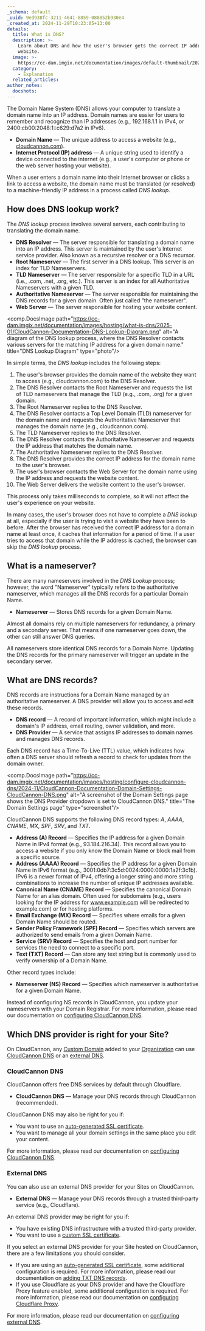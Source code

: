 ```yaml
---
_schema: default
_uuid: 9ed938fc-3211-4641-8859-088852b930e4
_created_at: 2024-11-29T10:23:05+13:00
details:
  title: What is DNS?
  description: >-
    Learn about DNS and how the user's browser gets the correct IP address for a
    website.
  image: >-
    https://cc-dam.imgix.net/documentation/images/default-thumbnail/2023-Q4/CloudCannon-Documentation-Thumbnail.png
  category:
    - Explanation
  related_articles:
author_notes:
  docshots:
---
```

The Domain Name System (DNS) allows your computer to translate a domain name into an IP address. Domain names are easier for users to remember and recognize than IP addresses (e.g., 192.168.1.1 in IPv4, or 2400:cb00:2048:1::c629:d7a2 in IPv6).

* **Domain Name** — The unique address to access a website (e.g., [cloudcannon.com](https://cloudcannon.com/)).
* **Internet Protocol (IP) address** — A unique string used to identify a device connected to the internet (e.g., a user's computer or phone or the web server hosting your website).

When a user enters a domain name into their Internet browser or clicks a link to access a website, the domain name must be translated (or resolved) to a machine-friendly IP address in a process called *DNS lookup*.

## How does DNS lookup work?

The *DNS lookup* process involves several servers, each contributing to translating the domain name.

* **DNS Resolver** — The server responsible for translating a domain name into an IP address. This server is maintained by the user's Internet service provider. Also known as a recursive resolver or a DNS recursor.
* **Root Nameserver** — The first server in a DNS lookup. This server is an index for TLD Nameservers.
* **TLD Nameserver** — The server responsible for a specific TLD in a URL (i.e., .com, .net, .org, etc.). This server is an index for all Authoritative Nameservers with a given TLD.
* **Authoritative Nameserver** — The server responsible for maintaining the DNS records for a given domain. Often just called "the nameserver".
* **Web Server** — The server responsible for hosting your website content.

<comp.DocsImage path="https://cc-dam.imgix.net/documentation/images/hosting/what-is-dns/2025-01/CloudCannon-Documentation-DNS-Lookup-Diagram.png" alt="A diagram of the DNS lookup process, where the DNS Resolver contacts various servers for the matching IP address for a given domain name." title="DNS Lookup Diagram" type="photo"/>

In simple terms, the *DNS lookup* includes the following steps:

1. The user's browser provides the domain name of the website they want to access (e.g., cloudcannon.com) to the DNS Resolver.
2. The DNS Resolver contacts the Root Nameserver and requests the list of TLD nameservers that manage the TLD (e.g., .com, .org) for a given domain.
3. The Root Nameserver replies to the DNS Resolver.
4. The DNS Resolver contacts a Top Level Domain (TLD) nameserver for the domain name and requests the Authoritative Nameserver that manages the domain name (e.g., cloudcannon.com).
5. The TLD Nameserver replies to the DNS Resolver.
6. The DNS Resolver contacts the Authoritative Nameserver and requests the IP address that matches the domain name.
7. The Authoritative Nameserver replies to the DNS Resolver.
8. The DNS Resolver provides the correct IP address for the domain name to the user's browser.
9. The user's browser contacts the Web Server for the domain name using the IP address and requests the website content.
10. The Web Server delivers the website content to the user's browser.

This process only takes milliseconds to complete, so it will not affect the user's experience on your website.

In many cases, the user's browser does not have to complete a *DNS lookup* at all, especially if the user is trying to visit a website they have been to before. After the browser has received the correct IP address for a domain name at least once, it caches that information for a period of time. If a user tries to access that domain while the IP address is cached, the browser can skip the *DNS lookup* process.

## What is a nameserver?

There are many nameservers involved in the *DNS Lookup* process; however, the word "Nameserver" typically refers to the authoritative nameserver, which manages all the DNS records for a particular Domain Name.

* **Nameserver** — Stores DNS records for a given Domain Name.

Almost all domains rely on multiple nameservers for redundancy, a primary and a secondary server. That means if one nameserver goes down, the other can still answer DNS queries.

All nameservers store identical DNS records for a Domain Name. Updating the DNS records for the primary nameserver will trigger an update in the secondary server.

## What are DNS records?

DNS records are instructions for a Domain Name managed by an authoritative nameserver. A DNS provider will allow you to access and edit these records.

* **DNS record** — A record of important information, which might include a domain's IP address, email routing, owner validation, and more.
* **DNS Provider** — A service that assigns IP addresses to domain names and manages DNS records.

Each DNS record has a Time-To-Live (TTL) value, which indicates how often a DNS server should refresh a record to check for updates from the domain owner.

<comp.DocsImage path="https://cc-dam.imgix.net/documentation/images/hosting/configure-cloudcannon-dns/2024-11/CloudCannon-Documentation-Domain-Settings-CloudCannon-DNS.png" alt="A screenshot of the Domain Settings page shows the DNS Provider dropdown is set to CloudCannon DNS." title="The Domain Settings page" type="screenshot"/>

CloudCannon DNS supports the following DNS record types: *A*, *AAAA*, *CNAME*, *MX*, *SPF*, *SRV*, and *TXT*.

* **Address (A) Record** — Specifies the IP address for a given Domain Name in IPv4 format (e.g., 93.184.216.34). This record allows you to access a website if you only know the Domain Name or block mail from a specific source.
* **Address (AAAA) Record** — Specifies the IP address for a given Domain Name in IPv6 format (e.g., 3001:0db7:3c5d:0024:0000:0000:1a2f:3c1b). IPv6 is a newer format of IPv4, offering a longer string and more string combinations to increase the number of unique IP addresses available.
* **Canonical Name (CNAME) Record** — Specifies the canonical Domain Name for an alias domain. Often used for subdomains (e.g., users looking for the IP address for www.example.com will be redirected to example.com) or for hosting platforms.
* **Email Exchange (MX) Record** — Specifies where emails for a given Domain Name should be routed.
* **Sender Policy Framework (SPF) Record** — Specifies which servers are authorized to send emails from a given Domain Name.
* **Service (SRV) Record** — Specifies the host and port number for services the need to connect to a specific port.
* **Text (TXT) Record** — Can store any text string but is commonly used to verify ownership of a Domain Name.

Other record types include:

* **Nameserver (NS) Record** — Specifies which nameserver is authoritative for a given Domain Name.

Instead of configuring NS records in CloudCannon, you update your nameservers with your Domain Registrar. For more information, please read our documentation on [configuring CloudCannon DNS](/documentation/articles/configure-cloudcannon-dns/).

## Which DNS provider is right for your Site?

On CloudCannon, any [Custom Domain](/documentation/articles/what-is-a-custom-domain/)  added to your [Organization](/documentation/articles/what-is-an-organization/) can use [CloudCannon DNS](/documentation/articles/configure-cloudcannon-dns/) or an [external DNS](/documentation/articles/configure-external-dns/).

### CloudCannon DNS

CloudCannon offers free DNS services by default through Cloudflare.

* **CloudCannon DNS** — Manage your DNS records through CloudCannon (recommended).

CloudCannon DNS may also be right for you if:

* You want to use an [auto-generated SSL certificate](/documentation/articles/add-an-auto-generated-ssl-certificate/).
* You want to manage all your domain settings in the same place you edit your content.

For more information, please read our documentation on [configuring CloudCannon DNS](/documentation/articles/configure-cloudcannon-dns/).

### External DNS

You can also use an external DNS provider for your Sites on CloudCannon.

* **External DNS** — Manage your DNS records through a trusted third-party service (e.g., Cloudflare).

An external DNS provider may be right for you if:

* You have existing DNS infrastructure with a trusted third-party provider.
* You want to use a [custom SSL certificate](/documentation/articles/add-a-custom-ssl-certificate/).

If you select an external DNS provider for your Site hosted on CloudCannon, there are a few limitations you should consider.

* If you are using an [auto-generated SSL certificate](/documentation/articles/add-an-auto-generated-ssl-certificate/), some additional configuration is required. For more information, please read our documentation on [adding TXT DNS records](/documentation/articles/add-an-auto-generated-ssl-certificate/#add-txt-dns-records).
* If you use Cloudflare as your DNS provider and have the Cloudflare Proxy feature enabled, some additional configuration is required. For more information, please read our documentation on [configuring Cloudflare Proxy](/documentation/articles/configure-external-dns/#configure-cloudflare-proxy).

For more information, please read our documentation on [configuring external DNS](/documentation/articles/configure-external-dns/).